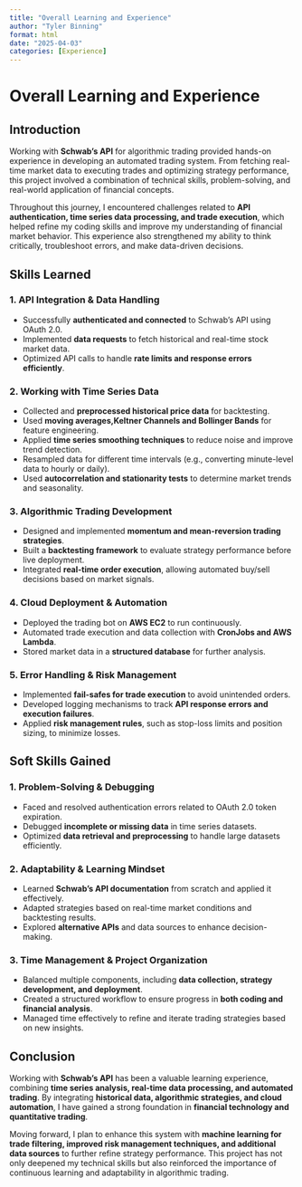 ```yaml
---
title: "Overall Learning and Experience"
author: "Tyler Binning"
format: html
date: "2025-04-03"
categories: [Experience]
---
```


# Overall Learning and Experience  

## Introduction  
Working with **Schwab’s API** for algorithmic trading provided hands-on experience in developing an automated trading system. From fetching real-time market data to executing trades and optimizing strategy performance, this project involved a combination of technical skills, problem-solving, and real-world application of financial concepts.  

Throughout this journey, I encountered challenges related to **API authentication, time series data processing, and trade execution**, which helped refine my coding skills and improve my understanding of financial market behavior. This experience also strengthened my ability to think critically, troubleshoot errors, and make data-driven decisions.  

## Skills Learned  

### **1. API Integration & Data Handling**  
- Successfully **authenticated and connected** to Schwab’s API using OAuth 2.0.  
- Implemented **data requests** to fetch historical and real-time stock market data.  
- Optimized API calls to handle **rate limits and response errors efficiently**.  

### **2. Working with Time Series Data**  
- Collected and **preprocessed historical price data** for backtesting.  
- Used **moving averages,Keltner Channels and Bollinger Bands** for feature engineering.  
- Applied **time series smoothing techniques** to reduce noise and improve trend detection.  
- Resampled data for different time intervals (e.g., converting minute-level data to hourly or daily).  
- Used **autocorrelation and stationarity tests** to determine market trends and seasonality.  

### **3. Algorithmic Trading Development**  
- Designed and implemented **momentum and mean-reversion trading strategies**.  
- Built a **backtesting framework** to evaluate strategy performance before live deployment.  
- Integrated **real-time order execution**, allowing automated buy/sell decisions based on market signals.  

### **4. Cloud Deployment & Automation**  
- Deployed the trading bot on **AWS EC2** to run continuously.  
- Automated trade execution and data collection with **CronJobs and AWS Lambda**.  
- Stored market data in a **structured database** for further analysis.  

### **5. Error Handling & Risk Management**  
- Implemented **fail-safes for trade execution** to avoid unintended orders.  
- Developed logging mechanisms to track **API response errors and execution failures**.  
- Applied **risk management rules**, such as stop-loss limits and position sizing, to minimize losses.  

## Soft Skills Gained  

### **1. Problem-Solving & Debugging**  
- Faced and resolved authentication errors related to OAuth 2.0 token expiration.  
- Debugged **incomplete or missing data** in time series datasets.  
- Optimized **data retrieval and preprocessing** to handle large datasets efficiently.  

### **2. Adaptability & Learning Mindset**  
- Learned **Schwab’s API documentation** from scratch and applied it effectively.  
- Adapted strategies based on real-time market conditions and backtesting results.  
- Explored **alternative APIs** and data sources to enhance decision-making.  

### **3. Time Management & Project Organization**  
- Balanced multiple components, including **data collection, strategy development, and deployment**.  
- Created a structured workflow to ensure progress in **both coding and financial analysis**.  
- Managed time effectively to refine and iterate trading strategies based on new insights.  

## Conclusion  
Working with **Schwab’s API** has been a valuable learning experience, combining **time series analysis, real-time data processing, and automated trading**. By integrating **historical data, algorithmic strategies, and cloud automation**, I have gained a strong foundation in **financial technology and quantitative trading**.  

Moving forward, I plan to enhance this system with **machine learning for trade filtering, improved risk management techniques, and additional data sources** to further refine strategy performance. This project has not only deepened my technical skills but also reinforced the importance of continuous learning and adaptability in algorithmic trading.  
